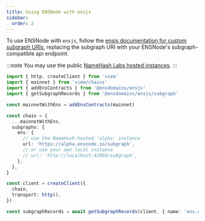 ```yaml
---
title: Using ENSNode with ensjs
sidebar:
  order: 2
---
```


To use ENSNode with `ensjs`, follow the [ensjs documentation for custom subgraph URIs](https://github.com/ensdomains/ensjs/blob/17ab314/docs/basics/custom-subgraph-uris.md), replacing the subgraph URI with your ENSNode's subgraph-compatible api endpoint.

:::note
You may use the public [NameHash Labs hosted instances](/reference/hosted-ensnode-instances).
:::

```ts
import { http, createClient } from 'viem'
import { mainnet } from 'viem/chains'
import { addEnsContracts } from '@ensdomains/ensjs'
import { getSubgraphRecords } from '@ensdomains/ensjs/subgraph'

const mainnetWithEns = addEnsContracts(mainnet)

const chain = {
  ...mainnetWithEns,
  subgraphs: {
    ens: {
      // use the NameHash-hosted 'alpha' instance
      url: 'https://alpha.ensnode.io/subgraph',
      // or use your own local instance
      // url: 'http://localhost:42069/subgraph',
    },
  },
}

const client = createClient({
  chain,
  transport: http(),
})

const subgraphRecords = await getSubgraphRecords(client, { name: 'ens.eth' })
```

